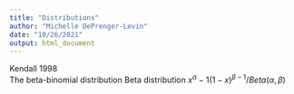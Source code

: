 ```yaml
---
title: "Distributions"
author: "Michelle DePrenger-Levin"
date: "10/26/2021"
output: html_document
---
```


Kendall 1998   
The beta-binomial distribution
Beta distribution $x^\alpha - 1 (1-x)^{\beta-1}/Beta(\alpha,\beta)$

